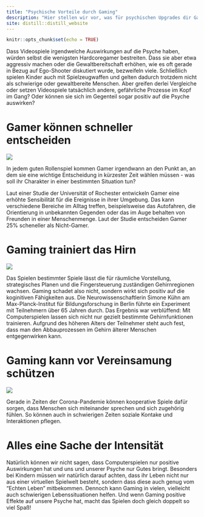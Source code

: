 ```yaml
---
title: "Psychische Vorteile durch Gaming"
description: "Hier stellen wir vor, was für psychischen Upgrades dir Gaming geben kann"
site: distill::distill_website
---
```


```r
knitr::opts_chunk$set(echo = TRUE)
```

Dass Videospiele irgendwelche Auswirkungen auf die Psyche haben, würden selbst die wenigsten Hardcoregamer bestreiten. Dass sie aber etwa aggressiv machen oder die Gewaltbereitschaft erhöhen, wie es oft gerade in Bezug auf Ego-Shooter diskutiert wurde, bezweifeln viele. Schließlich spielen Kinder auch mit Spielzeugwaffen und gelten dadurch trotzdem nicht als schwierige oder gewaltbereite Menschen. Aber greifen derlei Vergleiche oder setzen Videospiele tatsächlich andere, gefährliche Prozesse im Kopf im Gang? Oder können sie sich im Gegenteil sogar positiv auf die Psyche auswirken? \n

# Gamer können schneller entscheiden

![](Images/pexels-pixabay-356043.jpg)

In jedem guten Rollenspiel kommen Gamer irgendwann an den Punkt an, an dem sie eine wichtige Entscheidung in kürzester Zeit wählen müssen - was soll ihr Charakter in einer bestimmten Situation tun? 

Laut einer Studie der Universität of Rochester entwickeln Gamer eine erhöhte Sensibilität für die Ereignisse in ihrer Umgebung. Das kann verschiedene Bereiche im Alltag treffen, beispielsweise das Autofahren, die Orientierung in unbekannten Gegenden oder das im Auge behalten von Freunden in einer Menschenmenge. Laut der Studie entscheiden Gamer 25% scheneller als Nicht-Gamer. \n

# Gaming trainiert das Hirn

![](Images/pexels-olia-danilevich-4974915.jpg)

Das Spielen bestimmter Spiele lässt die für räumliche Vorstellung, strategisches Planen und die Fingersteuerung zuständigen Gehirnregionen wachsen. Gaming schadet also nicht, sondern wirkt sich positiv auf die koginitiven Fähigkeiten aus. Die Neurowissenschaftlerin Simone Kühn am Max-Planck-Institut für Bildungsforschung in Berlin führte ein Experiment mit Teilnehmern über 65 Jahren durch. Das Ergebnis war verblüffend: Mit Computerspielen lassen sich nicht nur gezielt bestimmte Gehirnfunktionen trainieren. Aufgrund des höheren Alters der Teilnehmer steht auch fest, dass man den Abbauprozessen im Gehirn älterer Menschen entgegenwirken kann. \n

# Gaming kann vor Vereinsamung schützen

![](Images/pexels-mart-production-7330908.jpg)

Gerade in Zeiten der Corona-Pandemie können kooperative Spiele dafür sorgen, dass Menschen sich  miteinander sprechen und sich zugehörig fühlen. So können auch in schwierigen Zeiten soziale Kontake und Interaktionen pflegen. \n

# Alles eine Sache der Intensität

Natürlich können wir nicht sagen, dass Computerspielen nur positive Auswirkungen hat und uns und unserer Psyche nur Gutes bringt. Besonders bei Kindern müssen wir natürlich darauf achten, dass ihr Leben nicht nur aus einer virtuellen Spielwelt besteht, sondern dass diese auch genug vom "Echten Leben" mitbekommen. Dennoch kann Gaming in vielen, vielleicht auch schwierigen Lebenssituationen helfen. Und wenn Gaming positive Effekte auf unsere Psyche hat, macht das Spielen doch gleich doppelt so viel Spaß! \n
 
